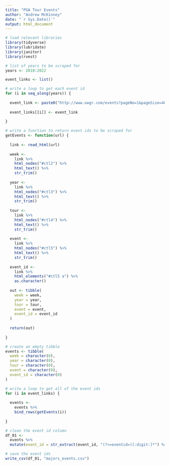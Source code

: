 ---
title: "PGA Tour Events"
author: "Andrew McKinney"
date: "`r Sys.Date()`"
output: html_document
---

```{r}

# load relevant libraries
library(tidyverse)
library(lubridate)
library(janitor)
library(rvest)

```

```{r}

# list of years to be scraped for
years <- 2010:2022

event_links <- list()

# write a loop to get each event id
for (i in seq_along(years)) {
  
  event_link <- paste0("http://www.owgr.com/events?pageNo=1&pageSize=400&tour=Maj&year=", years[i])
  
  event_links[[i]] <- event_link
  
}

# write a function to return event ids to be scraped for
getEvents <- function(url) {
  
  link <- read_html(url)
  
  week <-
    link %>%
    html_nodes("#ctl2") %>% 
    html_text() %>%
    str_trim()
  
  year <-
    link %>%
    html_nodes("#ctl3") %>% 
    html_text() %>%
    str_trim()
  
  tour <-
    link %>%
    html_nodes("#ctl4") %>%
    html_text() %>%
    str_trim()
  
  event <-
    link %>%
    html_nodes("#ctl5") %>%
    html_text() %>%
    str_trim()
  
  event_id <-
    link %>%
    html_elements("#ctl5 a") %>% 
    as.character()
  
  out <- tibble(
    week = week,
    year = year,
    tour = tour,
    event = event,
    event_id = event_id
  )
    
  return(out)
  
}

# create an empty tibble
events <- tibble(
  week = character(0),
  year = character(0),
  tour = character(0),
  event = character(0),
  event_id = character(0)
)

# write a loop to get all of the event ids
for (i in event_links) {
  
  events <- 
    events %>%
    bind_rows(getEvents(i))
  
}

# clean the event id column
df_01 <- 
  events %>%
  mutate(event_id = str_extract(event_id, "(?<=eventid=)[:digit:]*") %>% str_trim())

# save the event ids
write_csv(df_01, "majors_events.csv")

```

